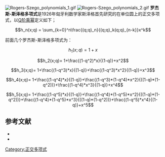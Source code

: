 [[File:Rogers-Szego_polynomials_1.gif|thumb]]
[[File:Rogers-Szego_polynomials_2.gif|thumb]]
'''罗杰斯-斯泽格多项式'''是1926年匈牙利数学家斯泽格首先研究的在单位圆上的正交多项式，以[[Q阶乘幂|Q阶乘幂]]定义如下；

::<math>h_n(x;q) = \sum_{k=0}^n\frac{(q;q)_n}{(q;q)_k(q;q)_{n-k}}x^k</math>


前面几个罗杰斯-斯泽格多项式为：

:<math> h_1(x;q)= 1+x              </math>
:<math> h_2(x;q)= 1+\frac{(1-q^2)*x}{(1-q)}+x^2              </math>
:<math> h_3(x;q)= 1+\frac{(1-q^3)*x}{(1-q)}+\frac{(1-q^3)*x^2}{(1-q)}+x^3              </math>
:<math> h_4(x;q)= 1+\frac{(1-q^4)*x}{(1-q)}+\frac{(1-q^3)*(1-q^4)*x^2}{((1-q)*(1-q^2))}+\frac{(1-q^4)*x^3}{(1-q)}+x^4              </math>
:<math> h_5(x;q)= 1+\frac{(1-q^5)*x}{(1-q)}+\frac{(1-q^4)*(1-q^5)*x^2}{((1-q)*(1-q^2))}+\frac{(1-q^4)*(1-q^5)*x^3}{((1-q)*(1-q^2))}+\frac{(1-q^5)*x^4}{(1-q)}+x^5              </math>

==参考文献==
*{{Citation | last1=Gasper | first1=George | last2=Rahman | first2=Mizan | title=Basic hypergeometric series | publisher=[[Cambridge_University_Press|Cambridge University Press]] | edition=2nd | series=Encyclopedia of Mathematics and its Applications | isbn=978-0-521-83357-8 | doi=10.2277/0521833574 |mr=2128719 | year=2004 | volume=96}}
*{{Citation | last1=Szegő | first1=Gábor | title=Beitrag zur theorie der thetafunktionen | id=Reprinted in his collected papers | year=1926 | journal=Sitz Preuss. Akad. Wiss. Phys. Math. Ki. | volume=XIX | pages=242–252}}

[[Category:正交多项式|Category:正交多项式]]